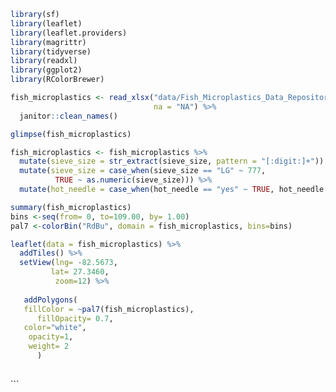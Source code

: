 ```r
library(sf)
library(leaflet)
library(leaflet.providers)
library(magrittr)
library(tidyverse)
library(readxl)
library(ggplot2)
library(RColorBrewer)

fish_microplastics <- read_xlsx("data/Fish_Microplastics_Data_Repository.xlsx", 
                                na = "NA") %>%
  janitor::clean_names() 

glimpse(fish_microplastics) 

fish_microplastics <- fish_microplastics %>%
  mutate(sieve_size = str_extract(sieve_size, pattern = "[:digit:]+")) %>%
  mutate(sieve_size = case_when(sieve_size == "LG" ~ 777,
          TRUE ~ as.numeric(sieve_size))) %>%
  mutate(hot_needle = case_when(hot_needle == "yes" ~ TRUE, hot_needle == "no" ~ FALSE))

```
```r

summary(fish_microplastics)
bins <-seq(from= 0, to=109.00, by= 1.00)
pal7 <-colorBin("RdBu", domain = fish_microplastics, bins=bins)


```


```r

leaflet(data = fish_microplastics) %>%
  addTiles() %>%
  setView(lng= -82.5673,
         lat= 27.3460,
          zoom=12) %>%
 
   addPolygons(
   fillColor = ~pal7(fish_microplastics),
      fillOpacity= 0.7,
   color="white",
    opacity=1,
    weight= 2 
      )
  
```
```

